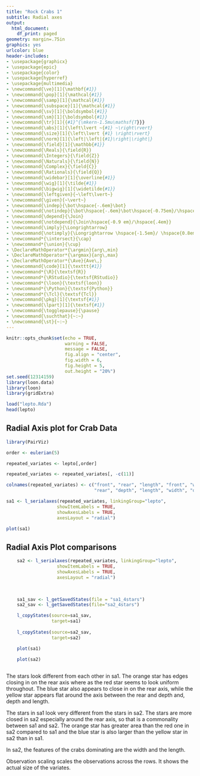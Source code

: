 ---
title: "Rock Crabs 1"
subtitle: Radial axes
output:
  html_document:
    df_print: paged
geometry: margin=.75in
graphics: yes
urlcolor: blue
header-includes:
- \usepackage{graphicx}
- \usepackage{epic}
- \usepackage{color}
- \usepackage{hyperref}
- \usepackage{multimedia}
- \newcommand{\ve}[1]{\mathbf{#1}}
- \newcommand{\pop}[1]{\mathcal{#1}}
- \newcommand{\samp}[1]{\mathcal{#1}}
- \newcommand{\subspace}[1]{\mathcal{#1}}
- \newcommand{\sv}[1]{\boldsymbol{#1}}
- \newcommand{\sm}[1]{\boldsymbol{#1}}
- \newcommand{\tr}[1]{{#1}^{\mkern-1.5mu\mathsf{T}}}
- \newcommand{\abs}[1]{\left\lvert ~{#1} ~\right\rvert}
- \newcommand{\size}[1]{\left\lvert {#1} \right\rvert}
- \newcommand{\norm}[1]{\left|\left|{#1}\right|\right|}
- \newcommand{\field}[1]{\mathbb{#1}}
- \newcommand{\Reals}{\field{R}}
- \newcommand{\Integers}{\field{Z}}
- \newcommand{\Naturals}{\field{N}}
- \newcommand{\Complex}{\field{C}}
- \newcommand{\Rationals}{\field{Q}}
- \newcommand{\widebar}[1]{\overline{#1}}
- \newcommand{\wig}[1]{\tilde{#1}}
- \newcommand{\bigwig}[1]{\widetilde{#1}}
- \newcommand{\leftgiven}{~\left\lvert~}
- \newcommand{\given}{~\vert~}
- \newcommand{\indep}{\bot\hspace{-.6em}\bot}
- \newcommand{\notindep}{\bot\hspace{-.6em}\bot\hspace{-0.75em}/\hspace{.4em}}
- \newcommand{\depend}{\Join}
- \newcommand{\notdepend}{\Join\hspace{-0.9 em}/\hspace{.4em}}
- \newcommand{\imply}{\Longrightarrow}
- \newcommand{\notimply}{\Longrightarrow \hspace{-1.5em}/ \hspace{0.8em}}
- \newcommand*{\intersect}{\cap}
- \newcommand*{\union}{\cup}
- \DeclareMathOperator*{\argmin}{arg\,min}
- \DeclareMathOperator*{\argmax}{arg\,max}
- \DeclareMathOperator*{\Ave}{Ave\,}
- \newcommand{\code}[1]{\texttt{#1}}
- \newcommand*{\R}{\textsf{R}}
- \newcommand*{\RStudio}{\textsf{RStudio}}
- \newcommand*{\loon}{\textsf{loon}}
- \newcommand*{\Python}{\textsf{Python}}
- \newcommand*{\Tcl}{\textsf{Tcl}}
- \newcommand{\pkg}[1]{\textsf{#1}}
- \newcommand{\lpart}[1]{\textsf{#1}}
- \newcommand{\togglepause}{\pause}
- \newcommand{\suchthat}{~:~}
- \newcommand{\st}{~:~}
---
  
```{r setup, include=FALSE}
knitr::opts_chunk$set(echo = TRUE, 
                      warning = FALSE,
                      message = FALSE,
                      fig.align = "center", 
                      fig.width = 6, 
                      fig.height = 5,
                      out.height = "20%")
set.seed(12314159)
library(loon.data)
library(loon)
library(gridExtra)

```


```{r load data, echo = FALSE}
load("lepto.Rda")
head(lepto)
```


## Radial Axis plot for Crab Data 

```{r}
library(PairViz)

order <- eulerian(5)

repeated_variates <- lepto[,order]

repeated_variates <- repeated_variates[, -c(11)]

colnames(repeated_variates) <- c("front", "rear", "length", "front", "width", 
                                 "rear", "depth", "length", "width", "depth")

sa1 <- l_serialaxes(repeated_variates, linkingGroup="lepto",
                   showItemLabels = TRUE,
                   showAxesLabels = TRUE, 
                   axesLayout = "radial")

plot(sa1)
```
     
## Radial Axis Plot comparisons


```{r}
    sa2 <- l_serialaxes(repeated_variates, linkingGroup="lepto",
                   showItemLabels = TRUE,
                   showAxesLabels = TRUE, 
                   axesLayout = "radial")

  
    
    sa1_sav <- l_getSavedStates(file = "sa1_4stars")
    sa2_sav <- l_getSavedStates(file="sa2_4stars")

    l_copyStates(source=sa1_sav,
                 target=sa1)
    
    l_copyStates(source=sa2_sav,
                 target=sa2)
```

\newpage 


```{r}
    plot(sa1)

```

\newpage

```{r}
    plot(sa2)
  
```
    
  
  The stars look different from each other in sa1. The orange star has edges closing
  in on the rear axis where as the red star seems to look uniform throughout. 
  The blue star also appears to close in on the rear axis, while the yellow
  star appears flat around the axis between the rear and depth and, depth and
  length. 
  
  The stars in sa1 look very different from the stars in sa2. The stars are more 
  closed in sa2 especially around the rear axis, so that is a commonality between
  sa1 and sa2. 
  The orange star has greater area than the red one in sa2 compared to sa1 and
  the blue star is also larger than the yellow star in sa2 than in sa1. 
  
  In sa2, the features of the crabs dominating are the width and the length. 
  
  Observation scaling scales the observations across the rows. It shows the actual size
  of the variates. 
